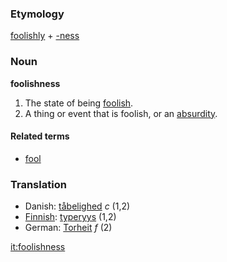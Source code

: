 ===Etymology===
[[foolishly]] + [[-ness]]

===Noun===
'''foolishness'''
# The state of being [[foolish]].
# A thing or event that is foolish, or an [[absurdity]].

====Related terms====
* [[fool]]

===Translation===
*Danish: [[tåbelighed]] ''c'' (1,2)
*[[Finnish]]: [[typeryys]] (1,2)
*German: [[Torheit]] ''f'' (2)

[[it:foolishness]]